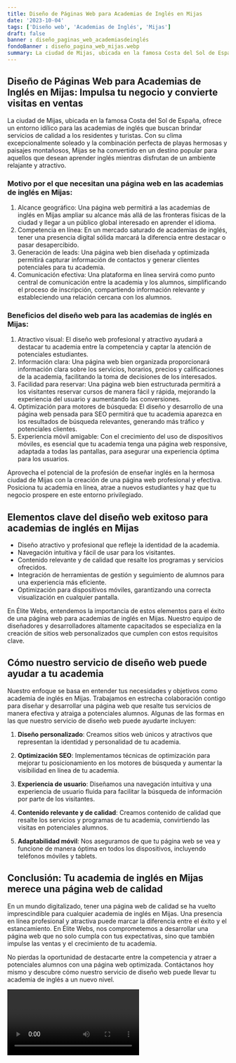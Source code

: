 ```yaml
---
title: Diseño de Páginas Web para Academias de Inglés en Mijas
date: '2023-10-04'
tags: ['Diseño web', 'Academias de Inglés', 'Mijas']
draft: false
banner : diseño_paginas_web_academiasdeinglés
fondoBanner : diseño_pagina_web_mijas.webp
summary: La ciudad de Mijas, ubicada en la famosa Costa del Sol de España, ofrece un entorno idílico para las academias de inglés que buscan brindar servicios de calidad a los residentes y turistas. Con su clima excepcionalmente soleado y la combinación perfecta de playas hermosas y paisajes montañosos, Mijas se ha convertido en un destino popular para aquellos que desean aprender inglés mientras disfrutan de un ambiente relajante y atractivo.
---
```


## Diseño de Páginas Web para Academias de Inglés en Mijas: Impulsa tu negocio y convierte visitas en ventas

La ciudad de Mijas, ubicada en la famosa Costa del Sol de España, ofrece un entorno idílico para las academias de inglés que buscan brindar servicios de calidad a los residentes y turistas. Con su clima excepcionalmente soleado y la combinación perfecta de playas hermosas y paisajes montañosos, Mijas se ha convertido en un destino popular para aquellos que desean aprender inglés mientras disfrutan de un ambiente relajante y atractivo.

### Motivo por el que necesitan una página web en las academias de inglés en Mijas:
1. Alcance geográfico: Una página web permitirá a las academias de inglés en Mijas ampliar su alcance más allá de las fronteras físicas de la ciudad y llegar a un público global interesado en aprender el idioma.
2. Competencia en línea: En un mercado saturado de academias de inglés, tener una presencia digital sólida marcará la diferencia entre destacar o pasar desapercibido.
3. Generación de leads: Una página web bien diseñada y optimizada permitirá capturar información de contactos y generar clientes potenciales para tu academia.
4. Comunicación efectiva: Una plataforma en línea servirá como punto central de comunicación entre la academia y los alumnos, simplificando el proceso de inscripción, compartiendo información relevante y estableciendo una relación cercana con los alumnos.

### Beneficios del diseño web para las academias de inglés en Mijas:
1. Atractivo visual: El diseño web profesional y atractivo ayudará a destacar tu academia entre la competencia y captar la atención de potenciales estudiantes.
2. Información clara: Una página web bien organizada proporcionará información clara sobre los servicios, horarios, precios y calificaciones de la academia, facilitando la toma de decisiones de los interesados.
3. Facilidad para reservar: Una página web bien estructurada permitirá a los visitantes reservar cursos de manera fácil y rápida, mejorando la experiencia del usuario y aumentando las conversiones.
4. Optimización para motores de búsqueda: El diseño y desarrollo de una página web pensada para SEO permitirá que tu academia aparezca en los resultados de búsqueda relevantes, generando más tráfico y potenciales clientes.
5. Experiencia móvil amigable: Con el crecimiento del uso de dispositivos móviles, es esencial que tu academia tenga una página web responsive, adaptada a todas las pantallas, para asegurar una experiencia óptima para los usuarios.

Aprovecha el potencial de la profesión de enseñar inglés en la hermosa ciudad de Mijas con la creación de una página web profesional y efectiva. Posiciona tu academia en línea, atrae a nuevos estudiantes y haz que tu negocio prospere en este entorno privilegiado.

<GifSeo />

<Cta />

## Elementos clave del diseño web exitoso para academias de inglés en Mijas

- Diseño atractivo y profesional que refleje la identidad de la academia.
- Navegación intuitiva y fácil de usar para los visitantes.
- Contenido relevante y de calidad que resalte los programas y servicios ofrecidos.
- Integración de herramientas de gestión y seguimiento de alumnos para una experiencia más eficiente.
- Optimización para dispositivos móviles, garantizando una correcta visualización en cualquier pantalla.

En Élite Webs, entendemos la importancia de estos elementos para el éxito de una página web para academias de inglés en Mijas. Nuestro equipo de diseñadores y desarrolladores altamente capacitados se especializa en la creación de sitios web personalizados que cumplen con estos requisitos clave.

## Cómo nuestro servicio de diseño web puede ayudar a tu academia

Nuestro enfoque se basa en entender tus necesidades y objetivos como academia de inglés en Mijas. Trabajamos en estrecha colaboración contigo para diseñar y desarrollar una página web que resalte tus servicios de manera efectiva y atraiga a potenciales alumnos. Algunas de las formas en las que nuestro servicio de diseño web puede ayudarte incluyen:

1. **Diseño personalizado**: Creamos sitios web únicos y atractivos que representan la identidad y personalidad de tu academia.

2. **Optimización SEO**: Implementamos técnicas de optimización para mejorar tu posicionamiento en los motores de búsqueda y aumentar la visibilidad en línea de tu academia.

3. **Experiencia de usuario**: Diseñamos una navegación intuitiva y una experiencia de usuario fluida para facilitar la búsqueda de información por parte de los visitantes.

4. **Contenido relevante y de calidad**: Creamos contenido de calidad que resalte los servicios y programas de tu academia, convirtiendo las visitas en potenciales alumnos.

5. **Adaptabilidad móvil**: Nos aseguramos de que tu página web se vea y funcione de manera óptima en todos los dispositivos, incluyendo teléfonos móviles y tablets.

## Conclusión: Tu academia de inglés en Mijas merece una página web de calidad

En un mundo digitalizado, tener una página web de calidad se ha vuelto imprescindible para cualquier academia de inglés en Mijas. Una presencia en línea profesional y atractiva puede marcar la diferencia entre el éxito y el estancamiento. En Élite Webs, nos comprometemos a desarrollar una página web que no solo cumpla con tus expectativas, sino que también impulse las ventas y el crecimiento de tu academia.

No pierdas la oportunidad de destacarte entre la competencia y atraer a potenciales alumnos con una página web optimizada. Contáctanos hoy mismo y descubre cómo nuestro servicio de diseño web puede llevar tu academia de inglés a un nuevo nivel.

<Video />

<CtaBot job='Academias de Inglés' city='Mijas'/>

<Gmaps query='Mijas+españa+maps' />